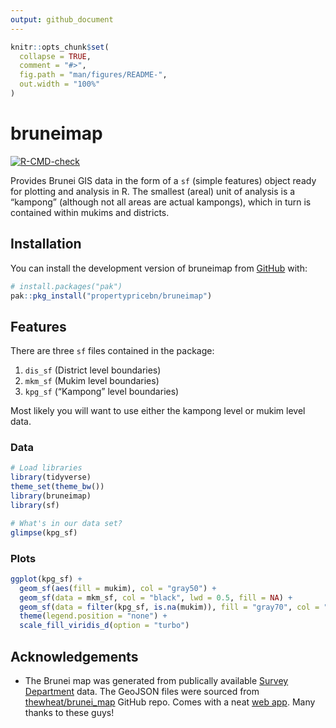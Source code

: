 ```yaml
---
output: github_document
---
```


<!-- README.md is generated from README.Rmd. Please edit that file -->

```r
knitr::opts_chunk$set(
  collapse = TRUE,
  comment = "#>",
  fig.path = "man/figures/README-",
  out.width = "100%"
)
```

# bruneimap

<!-- badges: start -->
[![R-CMD-check](https://github.com/propertypricebn/bruneimap/actions/workflows/R-CMD-check.yaml/badge.svg)](https://github.com/propertypricebn/bruneimap/actions/workflows/R-CMD-check.yaml)
<!-- badges: end -->

Provides Brunei GIS data in the form of a `sf` (simple features) object ready for plotting and analysis in R. 
The smallest (areal) unit of analysis is a "kampong" (although not all areas are actual kampongs), which in turn is contained within mukims and districts.

## Installation

You can install the development version of bruneimap from [GitHub](https://github.com/) with:

``` r
# install.packages("pak")
pak::pkg_install("propertypricebn/bruneimap")
```

## Features

There are three `sf` files contained in the package:

1. `dis_sf` (District level boundaries)
2. `mkm_sf` (Mukim level boundaries)
3. `kpg_sf` ("Kampong" level boundaries)

Most likely you will want to use either the kampong level or mukim level data.

### Data

```r
# Load libraries
library(tidyverse)
theme_set(theme_bw())
library(bruneimap)
library(sf)

# What's in our data set?
glimpse(kpg_sf)
```

### Plots

```r
ggplot(kpg_sf) +
  geom_sf(aes(fill = mukim), col = "gray50") +
  geom_sf(data = mkm_sf, col = "black", lwd = 0.5, fill = NA) +
  geom_sf(data = filter(kpg_sf, is.na(mukim)), fill = "gray70", col = "gray70") +
  theme(legend.position = "none") +
  scale_fill_viridis_d(option = "turbo")
```


## Acknowledgements

- The Brunei map was generated from publically available [Survey Department](https://geoportal.survey.gov.bn/start-gp) data. The GeoJSON files were sourced from [thewheat/brunei_map](https://github.com/thewheat/brunei_map) GitHub repo. Comes with a neat [web app](http://thewheat.github.io/brunei_map/). Many thanks to these guys!
